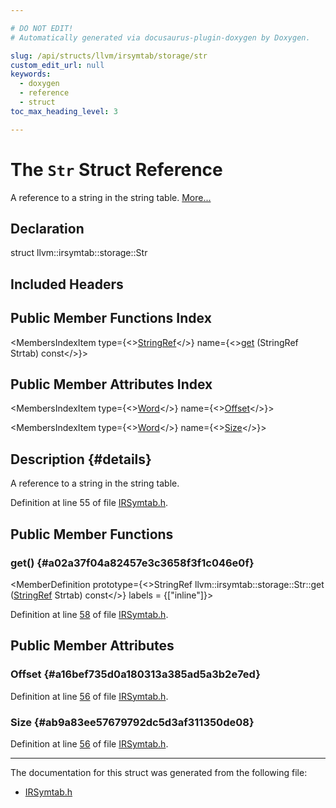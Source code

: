 ```yaml
---

# DO NOT EDIT!
# Automatically generated via docusaurus-plugin-doxygen by Doxygen.

slug: /api/structs/llvm/irsymtab/storage/str
custom_edit_url: null
keywords:
  - doxygen
  - reference
  - struct
toc_max_heading_level: 3

---
```





# The `Str` Struct Reference

<DoxygenPage pluginConfig={pluginConfig}>

A reference to a string in the string table. <a href="#details">More...</a>

## Declaration

<CodeBlock>struct llvm::irsymtab::storage::Str</CodeBlock>

## Included Headers

<IncludesList>
<IncludesListItem
  filePath="llvm/Object/IRSymtab.h"
  permalink="/docs/api/files/include/include/llvm/include/llvm/object/irsymtab-h"
  isLocal="true" />
</IncludesList>

## Public Member Functions Index

<MembersIndex>

<MembersIndexItem
  type={<><a href="/docs/api/classes/llvm/stringref">StringRef</a></>}
  name={<><a href="#a02a37f04a82457e3c3658f3f1c046e0f">get</a> (StringRef Strtab) const</>}>
</MembersIndexItem>

</MembersIndex>

## Public Member Attributes Index

<MembersIndex>

<MembersIndexItem
  type={<><a href="/docs/api/namespaces/llvm/irsymtab/storage/#ad2b23175625fe2187c025e9f539189a1">Word</a></>}
  name={<><a href="#a16bef735d0a180313a385ad5a3b2e7ed">Offset</a></>}>
</MembersIndexItem>

<MembersIndexItem
  type={<><a href="/docs/api/namespaces/llvm/irsymtab/storage/#ad2b23175625fe2187c025e9f539189a1">Word</a></>}
  name={<><a href="#ab9a83ee57679792dc5d3af311350de08">Size</a></>}>
</MembersIndexItem>

</MembersIndex>

## Description {#details}

A reference to a string in the string table.

Definition at line 55 of file <a href="/docs/api/files/include/include/llvm/include/llvm/object/irsymtab-h">IRSymtab.h</a>.

<SectionDefinition>

## Public Member Functions

### get() {#a02a37f04a82457e3c3658f3f1c046e0f}

<MemberDefinition
  prototype={<>StringRef llvm::irsymtab::storage::Str::get (<a href="/docs/api/classes/llvm/stringref">StringRef</a> Strtab) const</>}
  labels = {["inline"]}>

Definition at line <a href="/docs/api/files/include/include/llvm/include/llvm/object/irsymtab-h/#l00058">58</a> of file <a href="/docs/api/files/include/include/llvm/include/llvm/object/irsymtab-h">IRSymtab.h</a>.
</MemberDefinition>

</SectionDefinition>

<SectionDefinition>

## Public Member Attributes

### Offset {#a16bef735d0a180313a385ad5a3b2e7ed}

<MemberDefinition
  prototype="Word llvm::irsymtab::storage::Str::Offset">

Definition at line <a href="/docs/api/files/include/include/llvm/include/llvm/object/irsymtab-h/#l00056">56</a> of file <a href="/docs/api/files/include/include/llvm/include/llvm/object/irsymtab-h">IRSymtab.h</a>.
</MemberDefinition>

### Size {#ab9a83ee57679792dc5d3af311350de08}

<MemberDefinition
  prototype="Word llvm::irsymtab::storage::Str::Size">

Definition at line <a href="/docs/api/files/include/include/llvm/include/llvm/object/irsymtab-h/#l00056">56</a> of file <a href="/docs/api/files/include/include/llvm/include/llvm/object/irsymtab-h">IRSymtab.h</a>.
</MemberDefinition>

</SectionDefinition>

<hr/>

The documentation for this struct was generated from the following file:

<ul>
<li><a href="/docs/api/files/include/include/llvm/include/llvm/object/irsymtab-h">IRSymtab.h</a></li>
</ul>

</DoxygenPage>
